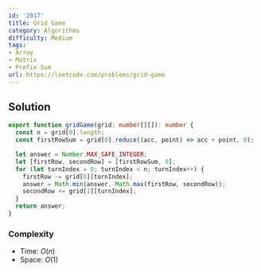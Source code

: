 ```yaml
---
id: '2017'
title: Grid Game
category: Algorithms
difficulty: Medium
tags:
- Array
- Matrix
- Prefix Sum
url: https://leetcode.com/problems/grid-game
---
```


## Solution

```typescript filename="solution.ts" copy
export function gridGame(grid: number[][]): number {
  const n = grid[0].length;
  const firstRowSum = grid[0].reduce((acc, point) => acc + point, 0);

  let answer = Number.MAX_SAFE_INTEGER;
  let [firstRow, secondRow] = [firstRowSum, 0];
  for (let turnIndex = 0; turnIndex < n; turnIndex++) {
    firstRow -= grid[0][turnIndex];
    answer = Math.min(answer, Math.max(firstRow, secondRow));
    secondRow += grid[1][turnIndex];
  }
  return answer;
}
```

### Complexity

- Time: $O(n)$
- Space: $O(1)$

